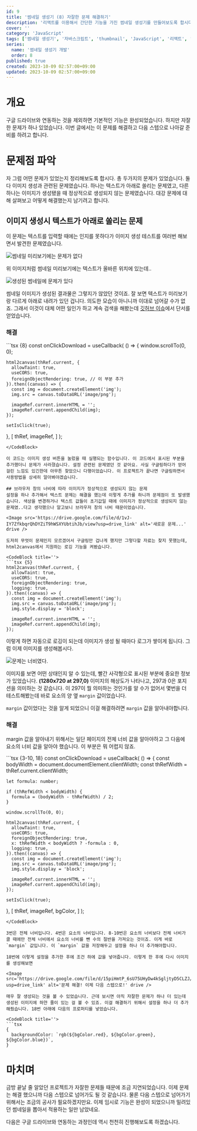```yaml
---
id: 9
title: '썸네일 생성기 (8) 자잘한 문제 해결하기'
description: '리액트를 이용해서 간단한 기능을 가진 썸네일 생성기를 만들어보도록 합시다. 이번 글에서는 작은 문제 하나를 해결하면서 보완하는 시간을 가져봅니다.'
cover: ''
category: 'JavaScript'
tags: ['썸네일 생성기', '자바스크립트', 'thumbnail', 'JavaScript', '리액트', 'React', '구글 API', '구글 클라우드 콘솔', 'Googleapis']
series:
  name: '썸네일 생성기 개발'
  order: 8
published: true
created: 2023-10-09 02:57:00+09:00
updated: 2023-10-09 02:57:00+09:00
---
```


# 개요
구글 드라이브와 연동하는 것을 제외하면 기본적인 기능은 완성되었습니다. 하지만 자잘한 문제가 하나 있었습니다. 이번 글에서는 이 문제를 해결하고 다음 스텝으로 나아갈 준비를 하려고 합니다.

# 문제점 파악
자 그럼 어떤 문제가 있었는지 정리해보도록 합시다. 총 두가지의 문제가 있었습니다. 둘 다 이미지 생성과 관련된 문제였습니다. 하나는 텍스트가 아래로 쏠리는 문제였고, 다른 하나는 이미지가 생성됐을 때 정상적으로 생성되지 않는 문제였습니다. 대강 문제에 대해 살펴보고 어떻게 해결했는지 남기려고 합니다.

## 이미지 생성시 텍스트가 아래로 쏠리는 문제
이 문제는 텍스트를 입력할 때에는 인지를 못하다가 이미지 생성 테스트를 여러번 해보면서 발견한 문제였습니다.

<Image src='https://drive.google.com/file/d/15fZdM2rXBS7SBEx8fGlXtMs2YfirQtLW/view?usp=drive_link' alt='썸네일 미리보기에는 문제가 없다' drive />

위 이미지처럼 썸네일 미리보기에는 텍스트가 올바른 위치에 있는데..

<Image src='https://drive.google.com/file/d/1g0x9xkrSgT1sJdeTI2qtF_U1AxkKFpQT/view?usp=drive_link' alt='생성된 썸네일에 문제가 있다' drive />

썸네일 이미지가 생성된 결과물은 그렇지가 않았던 것이죠. 잘 보면 텍스트가 미리보기랑 다르게 아래로 내려가 있던 겁니다. 의도한 모습이 아니니까 이대로 넘어갈 수가 없죠. 그래서 이것이 대체 어떤 일인가 하고 계속 검색을 해봤는데 <A href='https://github.com/niklasvh/html2canvas/issues/2775' external>깃허브 이슈</A>에서 단서를 얻었습니다.

### 해결

<CodeBlock>
```tsx {8}
const onClickDownload = useCallback(
  () => {
    window.scrollTo(0, 0);

    html2canvas(thRef.current, {
      allowTaint: true,
      useCORS: true,
      foreignObjectRendering: true, // 이 부분 추가
    }).then((canvas) => {
      const img = document.createElement('img');
      img.src = canvas.toDataURL('image/png');

      imageRef.current.innerHTML = '';
      imageRef.current.appendChild(img);
    });

    setIsClick(true);
  },
  [ thRef, imageRef, ]
);
```
</CodeBlock>

이 코드는 이미지 생성 버튼을 눌렀을 때 실행되는 함수입니다. 이 코드에서 표시된 부분을 추가했더니 문제가 사라졌습니다. 설정 관련된 문제였던 것 같아요. 사실 구글링하다가 얻어 걸린 느낌도 있긴한데 아무튼 찾았으니 다행이었습니다. 이 프로젝트가 끝나면 구글링하면서 사용방법을 상세히 알아봐야겠습니다.

## 브라우저 창의 너비에 따라 이미지가 정상적으로 생성되지 않는 문제
설정을 하나 추가해서 텍스트 문제는 해결을 했는데 이렇게 추가를 하니까 문제점이 또 발생했습니다. 색상을 변경하거나 텍스트 값들이 초기값일 때에 이미지가 정상적으로 생성되지 않는 문제였..다고 생각했으나 알고보니 브라우저 창의 너비 때문이었습니다.

<Image src='https://drive.google.com/file/d/1vJ-IY7ZfkbqrQhDYZiT9hWSXYUbtihJb/view?usp=drive_link' alt='새로운 문제...' drive />

도저히 무엇이 문제인지 모르겠어서 구글링만 겁나게 했지만 그렇다할 자료는 찾지 못했는데, html2canvas에서 지원하는 로깅 기능을 켜봤습니다.

<CodeBlock title=''>
```tsx {5}
html2canvas(thRef.current, {
  allowTaint: true,
  useCORS: true,
  foreignObjectRendering: true,
  logging: true,
}).then((canvas) => {
  const img = document.createElement('img');
  img.src = canvas.toDataURL('image/png');
  img.style.display = 'block';

  imageRef.current.innerHTML = '';
  imageRef.current.appendChild(img);
});
```
</CodeBlock>

이렇게 하면 자동으로 로깅이 되는데 이미지가 생성 될 때마다 로그가 쌓이게 됩니다. 그럼 이제 이미지를 생성해봅시다.

<Image src='https://drive.google.com/file/d/1oSZdRiz-VeQM7jsyCs0VVAQN5Kf3Vh9T/view?usp=drive_link' alt='문제는 너비였다.' drive />

이미지를 보면 어떤 상태인지 알 수 있는데, 빨간 사각형으로 표시된 부분에 중요한 정보가 있었습니다. **(1280x720 at 297,0)** 이미지의 해상도가 나타나고, 297과 0은 포지션을 의미하는 것 같습니다. 이 297이 뭘 의미하는 것인가를 알 수가 없어서 몇번을 더 테스트해봤는데 바로 요소의 양 옆 `margin` 값이었습니다.

`margin` 값이었다는 것을 알게 되었으니 이걸 해결하려면 `margin` 값을 알아내야합니다.

### 해결
margin 값을 알아내기 위해서는 일단 페이지의 전체 너비 값을 알아야하고 그 다음에 요소의 너비 값을 알아야 했습니다. 이 부분은 뭐 어렵지 않죠.

<CodeBlock title=''>
```tsx {3-10, 18}
const onClickDownload = useCallback(
  () => {
    const bodyWidth = document.documentElement.clientWidth;
    const thRefWidth = thRef.current.clientWidth;

    let formula: number;

    if (thRefWidth < bodyWidth) {
      formula = (bodyWidth - thRefWidth) / 2;
    }

    window.scrollTo(0, 0);

    html2canvas(thRef.current, {
      allowTaint: true,
      useCORS: true,
      foreignObjectRendering: true,
      x: thRefWidth < bodyWidth ? -formula : 0,
      logging: true,
    }).then((canvas) => {
      const img = document.createElement('img');
      img.src = canvas.toDataURL('image/png');
      img.style.display = 'block';

      imageRef.current.innerHTML = '';
      imageRef.current.appendChild(img);
    });

    setIsClick(true);
  },
  [ thRef, imageRef, bgColor, ]
);
```
</CodeBlock>

3번은 전체 너비입니다. 4번은 요소의 너비입니다. 8-10번은 요소의 너비보다 전체 너비가 클 때에만 전체 너비에서 요소의 너비를 뺀 수의 절반을 가져오는 것이죠. 이게 바로 `margin` 값입니다. 이 `margin` 값을 저장해두고 설정을 하나 더 추가해야합니다.

18번에 이렇게 설정을 추가한 후에 조건 하에 값을 넣어줍니다. 이렇게 한 후에 다시 이미지를 생성해보면

<Image src='https://drive.google.com/file/d/15piHmtP_6sU75UHyDw4kSgljtyD5CLZJ/view?usp=drive_link' alt='문제 해결! 이제 다음 스텝으로!' drive />

매우 잘 생성되는 것을 볼 수 있었습니다. 근데 보시면 아직 자잘한 문제가 하나 더 있는데 생성된 이미지에 하얀 줄이 있는 걸 볼 수 있죠. 이걸 해결하기 위해서 설정을 하나 더 추가해줬습니다. 18번 아래에 다음의 프로퍼티를 넣었습니다.

<CodeBlock title=''>
```tsx
{
  backgroundColor: `rgb(${bgColor.red}, ${bgColor.green}, ${bgColor.blue})`,
}
```
</CodeBlock>

# 마치며
금방 끝날 줄 알았던 프로젝트가 자잘한 문제들 때문에 조금 지연되었습니다. 이제 문제는 해결 했으니까 다음 스텝으로 넘어가도 될 것 같습니다. 물론 다음 스텝으로 넘어가기 위해서는 조금의 공사가 필요하겠지만요. 이제 임시로 기능은 완성이 되었으니까 밀려있던 썸네일을 뽑아서 적용하는 일만 남았네요.

다음은 구글 드라이브와 연동하는 과정인데 역시 천천히 진행해보도록 하겠습니다.
